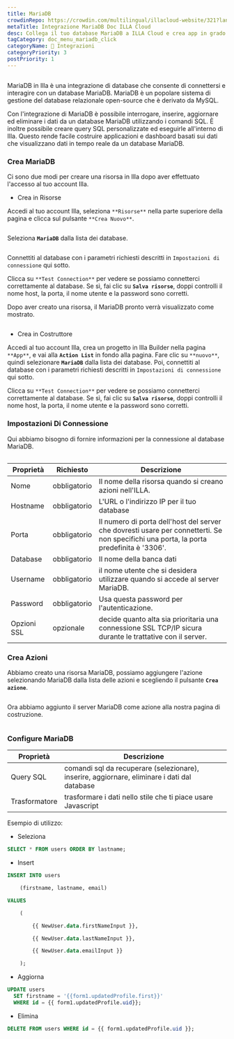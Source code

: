 ```yaml
---
title: MariaDB
crowdinRepo: https://crowdin.com/multilingual/illacloud-website/321?languages=it&filter=basic&value=0
metaTitle: Integrazione MariaDB Doc ILLA Cloud
desc: Collega il tuo database MariaDB a ILLA Cloud e crea app in grado di interrogare, manipolare e visualizzare dati. Leggi questa guida per imparare come.
tagCategory: doc_menu_mariadb_click
categoryName: 🔨 Integrazioni
categoryPriority: 3
postPriority: 1
---
```


## <h2 hidden>Cos'è MariaDB?</h2>

MariaDB in Illa è una integrazione di database che consente di connettersi e interagire con un database MariaDB. MariaDB è un popolare sistema di gestione del database relazionale open-source che è derivato da MySQL.

Con l'integrazione di MariaDB è possibile interrogare, inserire, aggiornare ed eliminare i dati da un database MariaDB utilizzando i comandi SQL. È inoltre possibile creare query SQL personalizzate ed eseguirle all'interno di Illa. Questo rende facile costruire applicazioni e dashboard basati sui dati che visualizzano dati in tempo reale da un database MariaDB.

### Crea MariaDB

Ci sono due modi per creare una risorsa in Illa dopo aver effettuato l'accesso al tuo account Illa. 

-   Crea in Risorse

Accedi al tuo account Illa, seleziona `**Risorse**` nella parte superiore della pagina e clicca sul pulsante `**Crea Nuovo**`. 

<img src='https://cdn.illacloud.com/official-website/img/docs/external_resource.png' alt='' />

Seleziona **`MariaDB`** dalla lista dei database.

<img src='https://cdn.illacloud.com/official-website/img/docs/action_list.png' alt='' />

Connettiti al database con i parametri richiesti descritti in `Impostazioni di connessione` qui sotto. 

Clicca su `**Test Connection**` per vedere se possiamo connetterci correttamente al database. Se sì, fai clic su **`Salva risorse`**, doppi controlli il nome host, la porta, il nome utente e la password sono corretti.

Dopo aver creato una risorsa, il MariaDB pronto verrà visualizzato come mostrato.

<img src='https://cdn.illacloud.com/official-website/img/docs/maria_ex_ready.png' alt='' />

-   Crea in Costruttore

Accedi al tuo account Illa, crea un progetto in Illa Builder nella pagina `**App**`, e vai alla **`Action List`** in fondo alla pagina. Fare clic su `**nuovo**`, quindi selezionare **`MariaDB`** dalla lista dei database. Poi, connettiti al database con i parametri richiesti descritti in `Impostazioni di connessione` qui sotto.

Clicca su `**Test Connection**` per vedere se possiamo connetterci correttamente al database. Se sì, fai clic su **`Salva risorse`**, doppi controlli il nome host, la porta, il nome utente e la password sono corretti.

### Impostazioni Di Connessione

Qui abbiamo bisogno di fornire informazioni per la connessione al database MariaDB.

<img src='https://cdn.illacloud.com/official-website/img/docs/maria_config.png' alt='' />

| Proprietà   | Richiesto     | Descrizione                                                                                                                             |
| ----------- | ------------- | --------------------------------------------------------------------------------------------------------------------------------------- |
| Nome        | obbligatorio  | Il nome della risorsa quando si creano azioni nell'ILLA.                                                                                |
| Hostname    | obbligatorio  | L'URL o l'indirizzo IP per il tuo database                                                                                              |
| Porta       | obbligatorio  | Il numero di porta dell'host del server che dovresti usare per connetterti. Se non specifichi una porta, la porta predefinita è '3306'. |
| Database    | obbligatorio  | Il nome della banca dati                                                                                                                |
| Username    | obbligatorio  | il nome utente che si desidera utilizzare quando si accede al server MariaDB.                                                           |
| Password    | obbligatorio  | Usa questa password per l'autenticazione.                                                                                               |
| Opzioni SSL | opzionale     | decide quanto alta sia prioritaria una connessione SSL TCP/IP sicura durante le trattative con il server.                               |

### Crea Azioni

Abbiamo creato una risorsa MariaDB, possiamo aggiungere l'azione selezionando MariaDB dalla lista delle azioni e scegliendo il pulsante **`Crea azione`**.

<img src='https://cdn.illacloud.com/official-website/img/docs/maria_resource_list.png' alt='' />

 Ora abbiamo aggiunto il server MariaDB come azione alla nostra pagina di costruzione.

<img src='https://cdn.illacloud.com/official-website/img/docs/maria.png' alt='' />

### Configure MariaDB

| Proprietà     | Descrizione                                                                                  |
| ------------- | -------------------------------------------------------------------------------------------- |
| Query SQL     | comandi sql da recuperare (selezionare), inserire, aggiornare, eliminare i dati dal database |
| Trasformatore | trasformare i dati nello stile che ti piace usare Javascript                                 |

Esempio di utilizzo:

-   Seleziona

```sql
SELECT * FROM users ORDER BY lastname;
```

-   Insert

```sql
INSERT INTO users

	(firstname, lastname, email)

VALUES

	(

		{{ NewUser.data.firstNameInput }},

		{{ NewUser.data.lastNameInput }},

		{{ NewUser.data.emailInput }}

	);
```

-   Aggiorna

```sql
UPDATE users
  SET firstname = '{{form1.updatedProfile.first}}'
  WHERE id = {{ form1.updatedProfile.uid}};
```

-   Elimina

```sql
DELETE FROM users WHERE id = {{ form1.updatedProfile.uid }};
```
